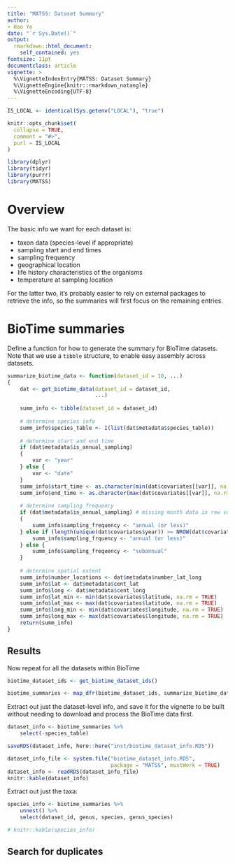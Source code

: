 ```yaml
---
title: "MATSS: Dataset Summary"
author: 
- Hao Ye
date: "`r Sys.Date()`"
output:
  rmarkdown::html_document:
    self_contained: yes
fontsize: 11pt
documentclass: article
vignette: >
  %\VignetteIndexEntry{MATSS: Dataset Summary}
  %\VignetteEngine{knitr::rmarkdown_notangle}
  %\VignetteEncoding{UTF-8}
---
```

  
```r
IS_LOCAL <- identical(Sys.getenv("LOCAL"), "true")

knitr::opts_chunk$set(
  collapse = TRUE,
  comment = "#>", 
  purl = IS_LOCAL
)
```

```r
library(dplyr)
library(tidyr)
library(purrr)
library(MATSS)
```

# Overview

The basic info we want for each dataset is:

* taxon data (species-level if appropriate)
* sampling start and end times
* sampling frequency
* geographical location
* life history characteristics of the organisms
* temperature at sampling location

For the latter two, it's probably easier to rely on external packages to retrieve the info, so the summaries will first focus on the remaining entries.

# BioTime summaries

Define a function for how to generate the summary for BioTime datasets. Note that we use a `tibble` structure, to enable easy assembly across datasets.

```r
summarize_biotime_data <- function(dataset_id = 10, ...)
{
    dat <- get_biotime_data(dataset_id = dataset_id, 
                            ...)
    
    summ_info <- tibble(dataset_id = dataset_id)
        
    # determine species info
    summ_info$species_table <- I(list(dat$metadata$species_table))
    
    # determine start and end time
    if (dat$metadata$is_annual_sampling)
    {
        var <- "year"
    } else {
        var <- "date"
    }
    summ_info$start_time <- as.character(min(dat$covariates[[var]], na.rm = TRUE))
    summ_info$end_time <- as.character(max(dat$covariates[[var]], na.rm = TRUE))
    
    # determine sampling frequency
    if (dat$metadata$is_annual_sampling) # missing month data in raw values
    {
        summ_info$sampling_frequency <- "annual (or less)"
    } else if (length(unique(dat$covariates$year)) >= NROW(dat$covariates)) {
        summ_info$sampling_frquency <- "annual (or less)"
    } else {
        summ_info$sampling_frequency <- "subannual"
    }
    
    # determine spatial extent
    summ_info$number_locations <- dat$metadata$number_lat_long
    summ_info$lat <- dat$metadata$cent_lat
    summ_info$long <- dat$metadata$cent_long
    summ_info$lat_min <- min(dat$covariates$latitude, na.rm = TRUE)
    summ_info$lat_max <- max(dat$covariates$latitude, na.rm = TRUE)
    summ_info$long_min <- min(dat$covariates$longitude, na.rm = TRUE)
    summ_info$long_max <- max(dat$covariates$longitude, na.rm = TRUE)
    return(summ_info)
}
```

## Results

Now repeat for all the datasets within BioTime

```r
biotime_dataset_ids <- get_biotime_dataset_ids()

biotime_summaries <- map_dfr(biotime_dataset_ids, summarize_biotime_data)
```

Extract out just the dataset-level info, and save it for the vignette to be built without needing to download and process the BioTime data first.

```r
dataset_info <- biotime_summaries %>% 
    select(-species_table)

saveRDS(dataset_info, here::here("inst/biotime_dataset_info.RDS"))
```


```r
dataset_info_file <- system.file("biotime_dataset_info.RDS", 
                                 package = "MATSS", mustWork = TRUE)
dataset_info <- readRDS(dataset_info_file)
knitr::kable(dataset_info)
```

Extract out just the taxa:

```r
species_info <- biotime_summaries %>%
    unnest() %>%
    select(dataset_id, genus, species, genus_species)

# knitr::kable(species_info)
```

## Search for duplicates
